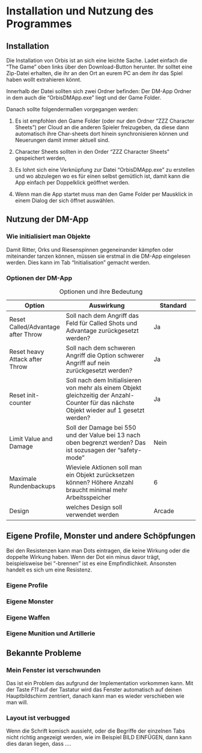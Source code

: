 # Installation und Nutzung des Programmes

## Installation

Die Installation von Orbis ist an sich eine leichte Sache. Ladet einfach die "The Game" oben links über den Download-Button herunter. Ihr solltet eine Zip-Datei erhalten, die ihr an den Ort an eurem PC an dem ihr das Spiel haben wollt extrahieren könnt.

Innerhalb der Datei sollten sich zwei Ordner befinden: Der DM-App Ordner in dem auch die "OrbisDMApp.exe" liegt und der Game Folder.

Danach sollte folgendermaßen vorgegangen werden:

1.  Es ist empfohlen den Game Folder (oder nur den Ordner "ZZZ Character Sheets") per Cloud an die anderen Spieler freizugeben, da diese dann automatisch ihre Char-sheets dort hinein synchronisieren können und Neuerungen damit immer aktuell sind.

2.  Character Sheets sollten in den Order "ZZZ Character Sheets" gespeichert werden,

3.  Es lohnt sich eine Verknüpfung zur Datei "OrbisDMApp.exe" zu erstellen und wo abzulegen wo es für einen selbst gemütlich ist, damit kann die App einfach per Doppelklick geöffnet werden.

4.  Wenn man die App startet muss man den Game Folder per Mausklick in einem Dialog der sich öffnet auswählen.

## Nutzung der DM-App

### Wie initialisiert man Objekte

Damit Ritter, Orks und Riesenspinnen gegeneinander kämpfen oder miteinander tanzen können, müssen sie erstmal in die DM-App eingelesen werden. Dies kann im Tab "Initialisation" gemacht werden. 

### Optionen der DM-App

| Option                             | Auswirkung                                                                                                                                 | Standard |
|------------------|------------------------------------|------------------|
| Reset Called/Advantage after Throw | Soll nach dem Angriff das Feld für Called Shots und Advantage zurückgesetzt werden?                                                        | Ja       |
| Reset heavy Attack after Throw     | Soll nach dem schweren Angriff die Option schwerer Angriff auf nein zurückgesetzt werden?                                                  | Ja       |
| Reset init-counter                 | Soll nach dem Initialisieren von mehr als einem Objekt gleichzeitig der Anzahl-Counter für das nächste Objekt wieder auf 1 gesetzt werden? | Ja       |
| Limit Value and Damage             | Soll der Damage bei 550 und der Value bei 13 nach oben begrenzt werden? Das ist sozusagen der "safety-mode"                                | Nein     |
| Maximale Rundenbackups             | Wieviele Aktionen soll man ein Objekt zurücksetzen können? Höhere Anzahl braucht minimal mehr Arbeitsspeicher                              | 6        |
| Design                             | welches Design soll verwendet werden                                                                                                       | Arcade   |

: Optionen und ihre Bedeutung

## Eigene Profile, Monster und andere Schöpfungen

Bei den Resistenzen kann man Dots eintragen, die keine Wirkung oder die doppelte Wirkung haben. Wenn der Dot ein minus davor trägt, beispielsweise bei "-brennen" ist es eine Empfindlichkeit. Ansonsten handelt es sich um eine Resistenz.

### Eigene Profile

### Eigene Monster

### Eigene Waffen

### Eigene Munition und Artillerie


## Bekannte Probleme {#BekannteFehler}

### Mein Fenster ist verschwunden 

Das ist ein Problem das aufgrund der Implementation vorkommen kann. Mit der Taste *F11* auf der Tastatur wird das Fenster automatisch auf deinen Hauptbildschirm zentriert, danach kann man es wieder verschieben wie man will.

### Layout ist verbugged 

Wenn die Schrift komisch aussieht, oder die Begriffe der einzelnen Tabs nicht richtig angezeigt werden, wie im Beispiel BILD EINFÜGEN, dann kann dies daran liegen, dass ....


